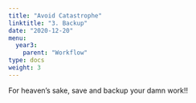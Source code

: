 ```yaml
---
title: "Avoid Catastrophe"
linktitle: "3. Backup"
date: "2020-12-20"
menu:
  year3:
    parent: "Workflow"
type: docs
weight: 3
---
```


For heaven's sake, save and backup your damn work!! 